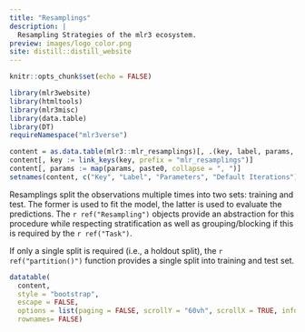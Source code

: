 ```yaml
---
title: "Resamplings"
description: |
  Resampling Strategies of the mlr3 ecosystem.
preview: images/logo_color.png
site: distill::distill_website
---
```


```r
knitr::opts_chunk$set(echo = FALSE)

library(mlr3website)
library(htmltools)
library(mlr3misc)
library(data.table)
library(DT)
requireNamespace("mlr3verse")

content = as.data.table(mlr3::mlr_resamplings)[, .(key, label, params, iters)]
content[, key := link_keys(key, prefix = "mlr_resamplings")]
content[, params := map(params, paste0, collapse = ", ")]
setnames(content, c("Key", "Label", "Parameters", "Default Iterations"))
```

Resamplings split the observations multiple times into two sets: training and test.
The former is used to fit the model, the latter is used to evaluate the predictions.
The `r ref("Resampling")` objects provide an abstraction for this procedure while respecting stratification as well as grouping/blocking if this is required by the `r ref("Task")`.

If only a single split is required (i.e., a holdout split), the `r ref("partition()")` function provides a single split into training and test set.

```r
datatable(
  content,
  style = "bootstrap",
  escape = FALSE,
  options = list(paging = FALSE, scrollY = "60vh", scrollX = TRUE, info = FALSE),
  rownames= FALSE)
```
